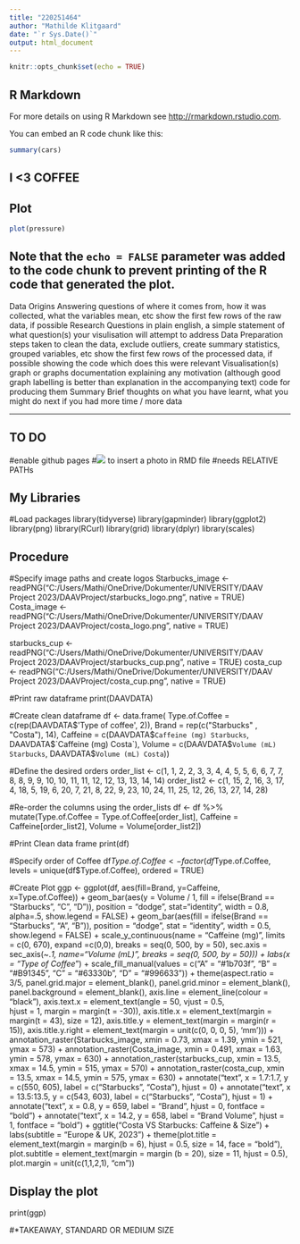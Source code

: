 ```yaml
---
title: "220251464"
author: "Mathilde Klitgaard"
date: "`r Sys.Date()`"
output: html_document
---
```


```r
knitr::opts_chunk$set(echo = TRUE)
```

## R Markdown
For more details on using R Markdown see <http://rmarkdown.rstudio.com>.

You can embed an R code chunk like this:

```r
summary(cars)
```
## I <3 COFFEE

## Plot
```r
plot(pressure)
```

Note that the `echo = FALSE` parameter was added to the code chunk to prevent printing of the R code that generated the plot.
----------------------------------------------

 Data Origins
        Answering questions of where it comes from, how it was collected, what the variables mean, etc
        show the first few rows of the raw data, if possible
    Research Questions
        in plain english, a simple statement of what question(s) your visulisation will attempt to address
    Data Preparation
        steps taken to clean the data, exclude outliers, create summary statistics, grouped variables, etc
        show the first few rows of the processed data, if possible
        showing the code which does this were relevant
    Visualisation(s)
        graph or graphs
        documentation explaining any motivation (although good graph labelling is better than explanation in the accompanying text)
        code for producing them
    Summary
        Brief thoughts on what you have learnt, what you might do next if you had more time / more data
        
----------------------------------------------------------------------
## TO DO
#enable github pages
#![](Figures/image.png) to insert a photo in RMD file
#needs RELATIVE PATHs 

## My Libraries
#Load packages
library(tidyverse)
library(gapminder)
library(ggplot2)
library(png)
library(RCurl)
library(grid)
library(dplyr)
library(scales)

## Procedure
#Specify image paths and create logos
Starbucks_image <- readPNG("C:/Users/Mathi/OneDrive/Dokumenter/UNIVERSITY/DAAV Project 2023/DAAVProject/starbucks_logo.png", native = TRUE)
Costa_image <- readPNG("C:/Users/Mathi/OneDrive/Dokumenter/UNIVERSITY/DAAV Project 2023/DAAVProject/costa_logo.png", native = TRUE)

starbucks_cup <- readPNG("C:/Users/Mathi/OneDrive/Dokumenter/UNIVERSITY/DAAV Project 2023/DAAVProject/starbucks_cup.png", native = TRUE)
costa_cup <- readPNG("C:/Users/Mathi/OneDrive/Dokumenter/UNIVERSITY/DAAV Project 2023/DAAVProject/costa_cup.png", native = TRUE)

#Print raw dataframe
print(DAAVDATA)

#Create clean dataframe
df <- data.frame(
  Type.of.Coffee = c(rep(DAAVDATA$'Type of coffee', 2)),
  Brand = rep(c("Starbucks" , "Costa"), 14),
  Caffeine = c(DAAVDATA$`Caffeine (mg) Starbucks`, DAAVDATA$`Caffeine (mg) Costa`),
  Volume = c(DAAVDATA$`Volume (mL) Starbucks`, DAAVDATA$`Volume (mL) Costa`))

#Define the desired orders
order_list <- c(1, 1, 2, 2, 3, 3, 4, 4, 5, 5, 6, 6, 7, 7, 8, 8, 9, 9, 10, 10, 11, 11, 12, 12, 13, 13, 14, 14)
order_list2 <- c(1, 15, 2, 16, 3, 17, 4, 18, 5, 19, 6, 20, 7, 21, 8, 22, 9, 23, 10, 24, 11, 25, 12, 26, 13, 27, 14, 28)

#Re-order the columns using the order_lists
df <- df %>%
  mutate(Type.of.Coffee = Type.of.Coffee[order_list],
  Caffeine = Caffeine[order_list2], 
  Volume = Volume[order_list2])

#Print Clean data frame
print(df)

#Specify order of Coffee
df$Type.of.Coffee <- factor(df$Type.of.Coffee, levels = unique(df$Type.of.Coffee), ordered = TRUE)

#Create Plot
ggp <- ggplot(df, aes(fill=Brand, y=Caffeine, x=Type.of.Coffee)) +
  geom_bar(aes(y = Volume / 1, fill = ifelse(Brand == "Starbucks", "C", "D")), 
           position = "dodge", stat="identity", width = 0.8, alpha=.5, show.legend = FALSE) +
  geom_bar(aes(fill = ifelse(Brand == "Starbucks", "A", "B")), 
           position = "dodge", stat = "identity", width = 0.5, show.legend = FALSE) +
  scale_y_continuous(name = "Caffeine (mg)", limits = c(0, 670), expand =c(0,0), breaks = seq(0, 500, by = 50),
                     sec.axis = sec_axis(~.*1, name="Volume (mL)", breaks = seq(0, 500, by = 50))) +
  labs(x = "Type of Coffee*") +
  scale_fill_manual(values = c("A" = "#1b703f", "B" = "#B91345", "C" = "#63330b", "D" = "#996633")) +
  theme(aspect.ratio = 3/5,
        panel.grid.major = element_blank(), 
        panel.grid.minor = element_blank(), 
        panel.background = element_blank(), 
        axis.line = element_line(colour = "black"), 
        axis.text.x = element_text(angle = 50, vjust = 0.5,  
        hjust = 1, margin = margin(t = -30)),
        axis.title.x = element_text(margin = margin(t = 43), size = 12),
        axis.title.y = element_text(margin = margin(r = 15)),
        axis.title.y.right = element_text(margin = unit(c(0, 0, 0, 5), 'mm'))) +
   annotation_raster(Starbucks_image, xmin = 0.73, xmax = 1.39, 
      ymin = 521, ymax = 573) +
   annotation_raster(Costa_image, xmin = 0.491, xmax = 1.63, 
      ymin = 578, ymax = 630) +
   annotation_raster(starbucks_cup, xmin = 13.5, xmax = 14.5, 
      ymin = 515, ymax = 570) +
   annotation_raster(costa_cup, xmin = 13.5, xmax = 14.5, 
      ymin = 575, ymax = 630) +
   annotate("text", x = 1.7:1.7, y = c(550, 605), label = c("Starbucks", "Costa"), hjust = 0) +
   annotate("text", x = 13.5:13.5, y = c(543, 603), label = c("Starbucks", "Costa"), hjust = 1) +
   annotate("text", x = 0.8, y = 659, label = "Brand", hjust = 0, fontface = "bold") +
   annotate("text", x = 14.2, y = 658, label = "Brand Volume", hjust = 1, fontface = "bold") +
   ggtitle("Costa VS Starbucks: Caffeine & Size") +
    labs(subtitle = "Europe & UK, 2023") +
      theme(plot.title = element_text(margin = margin(b = 6), hjust = 0.5, size = 14, face = "bold"),
            plot.subtitle = element_text(margin = margin
            (b = 20), size = 11, hjust = 0.5),
            plot.margin = unit(c(1,1,2,1), "cm"))
            
## Display the plot
print(ggp)

#*TAKEAWAY, STANDARD OR MEDIUM SIZE

